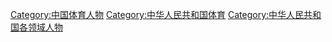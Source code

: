 [[Category:中国体育人物|Category:中国体育人物]]
[[Category:中华人民共和国体育|Category:中华人民共和国体育]]
[[Category:中华人民共和国各领域人物|Category:中华人民共和国各领域人物]]